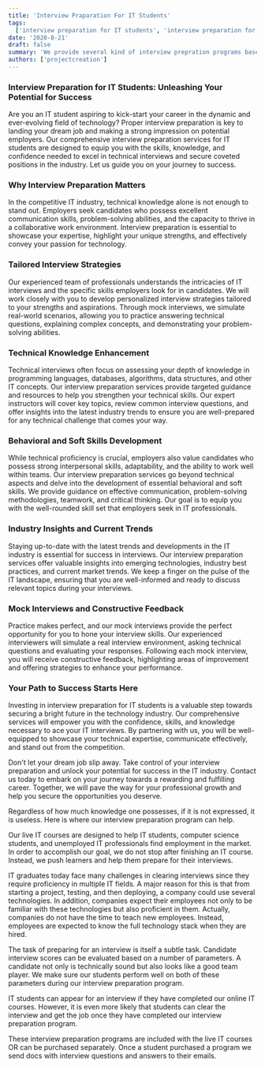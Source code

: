 ```yaml
---
title: 'Interview Praparation For IT Students'
tags:
  ['interview preparation for IT students', 'interview preparation for computer science students']
date: '2020-8-21'
draft: false
summary: 'We provide several kind of interview prepration programs based on different technologies and frameworks.'
authors: ['projectcreation']
---
```


### Interview Preparation for IT Students: Unleashing Your Potential for Success

Are you an IT student aspiring to kick-start your career in the dynamic and ever-evolving field of technology? Proper interview preparation is key to landing your dream job and making a strong impression on potential employers. Our comprehensive interview preparation services for IT students are designed to equip you with the skills, knowledge, and confidence needed to excel in technical interviews and secure coveted positions in the industry. Let us guide you on your journey to success.

### Why Interview Preparation Matters

In the competitive IT industry, technical knowledge alone is not enough to stand out. Employers seek candidates who possess excellent communication skills, problem-solving abilities, and the capacity to thrive in a collaborative work environment. Interview preparation is essential to showcase your expertise, highlight your unique strengths, and effectively convey your passion for technology.

### Tailored Interview Strategies

Our experienced team of professionals understands the intricacies of IT interviews and the specific skills employers look for in candidates. We will work closely with you to develop personalized interview strategies tailored to your strengths and aspirations. Through mock interviews, we simulate real-world scenarios, allowing you to practice answering technical questions, explaining complex concepts, and demonstrating your problem-solving abilities.

### Technical Knowledge Enhancement

Technical interviews often focus on assessing your depth of knowledge in programming languages, databases, algorithms, data structures, and other IT concepts. Our interview preparation services provide targeted guidance and resources to help you strengthen your technical skills. Our expert instructors will cover key topics, review common interview questions, and offer insights into the latest industry trends to ensure you are well-prepared for any technical challenge that comes your way.

### Behavioral and Soft Skills Development

While technical proficiency is crucial, employers also value candidates who possess strong interpersonal skills, adaptability, and the ability to work well within teams. Our interview preparation services go beyond technical aspects and delve into the development of essential behavioral and soft skills. We provide guidance on effective communication, problem-solving methodologies, teamwork, and critical thinking. Our goal is to equip you with the well-rounded skill set that employers seek in IT professionals.

### Industry Insights and Current Trends

Staying up-to-date with the latest trends and developments in the IT industry is essential for success in interviews. Our interview preparation services offer valuable insights into emerging technologies, industry best practices, and current market trends. We keep a finger on the pulse of the IT landscape, ensuring that you are well-informed and ready to discuss relevant topics during your interviews.

### Mock Interviews and Constructive Feedback

Practice makes perfect, and our mock interviews provide the perfect opportunity for you to hone your interview skills. Our experienced interviewers will simulate a real interview environment, asking technical questions and evaluating your responses. Following each mock interview, you will receive constructive feedback, highlighting areas of improvement and offering strategies to enhance your performance.

### Your Path to Success Starts Here

Investing in interview preparation for IT students is a valuable step towards securing a bright future in the technology industry. Our comprehensive services will empower you with the confidence, skills, and knowledge necessary to ace your IT interviews. By partnering with us, you will be well-equipped to showcase your technical expertise, communicate effectively, and stand out from the competition.

Don't let your dream job slip away. Take control of your interview preparation and unlock your potential for success in the IT industry. Contact us today to embark on your journey towards a rewarding and fulfilling career. Together, we will pave the way for your professional growth and help you secure the opportunities you deserve.

Regardless of how much knowledge one possesses, if it is not expressed, it is useless. Here is where our interview preparation program can help.

Our live IT courses are designed to help IT students, computer science students, and unemployed IT professionals find employment in the market. In order to accomplish our goal, we do not stop after finishing an IT course. Instead, we push learners and help them prepare for their interviews.

IT graduates today face many challenges in clearing interviews since they require proficiency in multiple IT fields. A major reason for this is that from starting a project, testing, and then deploying, a company could use several technologies. In addition, companies expect their employees not only to be familiar with these technologies but also proficient in them. Actually, companies do not have the time to teach new employees. Instead, employees are expected to know the full technology stack when they are hired.

The task of preparing for an interview is itself a subtle task. Candidate interview scores can be evaluated based on a number of parameters. A candidate not only is technically sound but also looks like a good team player. We make sure our students perform well on both of these parameters during our interview preparation program.

IT students can appear for an interview if they have completed our online IT courses. However, it is even more likely that students can clear the interview and get the job once they have completed our interview preparation program.

These interview preparation programs are included with the live IT courses OR can be purchased separately. Once a student purchased a program we send docs with interview questions and answers to their emails.
